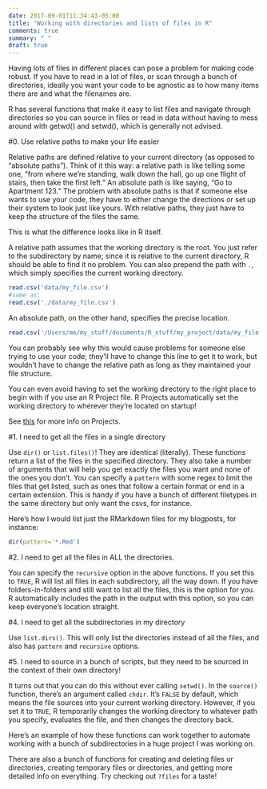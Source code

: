 ```yaml
---
date: 2017-09-01T11:34:43-05:00
title: "Working with directories and lists of files in R"
comments: true
summary: " "
draft: true
---
```


Having lots of files in different places can pose a problem for making code robust. If you have to read in a lot of files, or scan through a bunch of directories, ideally you want your code to be agnostic as to how many items there are and what the filenames are.

R has several functions that make it easy to list files and navigate through directories so you can source in files or read in data without having to mess around with getwd() and setwd(), which is generally not advised.

#0. Use relative paths to make your life easier

Relative paths are defined relative to your current directory (as opposed to "absolute paths"). Think of it this way: a relative path is like telling some one, "from where we're standing, walk down the hall, go up one flight of stairs, then take the first left." An absolute path is like saying, "Go to Apartment 123." The problem with absolute paths is that if someone else wants to use your code, they have to either change the directions or set up their system to look just like yours. With relative paths, they just have to keep the structure of the files the same.

This is what the difference looks like in R itself.

A relative path assumes that the working directory is the root. You just refer to the subdirectory by name; since it is relative to the current directory, R should be able to find it no problem. You can also prepend the path with `.`, which simply specifies the current working directory.

```r
read.csv('data/my_file.csv')
#same as:
read.csv('./data/my_file.csv')
```

An absolute path, on the other hand, specifies the precise location.

```r
read.csv('/Users/me/my_stuff/documents/R_stuff/my_project/data/my_file.csv')
```

You can probably see why this would cause problems for someone else trying to use your code; they'll have to change this line to get it to work, but wouldn't have to change the relative path as long as they maintained your file structure.

You can even avoid having to set the working directory to the right place to begin with if you use an R Project file. R Projects automatically set the working directory to wherever they're located on startup!

See [this](https://support.rstudio.com/hc/en-us/articles/200526207-Using-Projects) for more info on Projects.

#1. I need to get all the files in a single directory

Use `dir()` or `list.files()`! They are identical (literally). These functions return a list of the files in the specified directory. They also take a number of arguments that will help you get exactly the files you want and none of the ones you don't. You can specify a `pattern` with some regex to limit the files that get listed, such as ones that follow a certain format or end in a certain extension. This is handy if you have a bunch of different filetypes in the same directory but only want the csvs, for instance.

Here's how I would list just the RMarkdown files for my blogposts, for instance:

```r
dir(pattern='*.Rmd')
```

#2. I need to get all the files in ALL the directories.

You can specify the `recursive` option in the above functions. If you set this to `TRUE`, R will list all files in each subdirectory, all the way down. If you have folders-in-folders and still want to list all the files, this is the option for you. R automatically includes the path in the output with this option, so you can keep everyone's location straight.

#4. I need to get all the subdirectories in my directory

Use `list.dirs()`. This will only list the directories instead of all the files, and also has `pattern` and `recursive` options.

#5. I need to source in a bunch of scripts, but they need to be sourced in the context of their own directory!

It turns out that you can do this without ever calling `setwd()`. In the `source()` function, there's an argument called `chdir`. It's `FALSE` by default, which means the file sources into your current working directory. However, if you set it to `TRUE`, R temporarily changes the working directory to whatever path you specify, evaluates the file, and then changes the directory back.

Here's an example of how these functions can work together to automate working with a bunch of subdirectories in a huge project I was working on.





There are also a bunch of functions for creating and deleting files or directories, creating temporary files or directories, and getting more detailed info on everything. Try checking out `?files` for a taste!